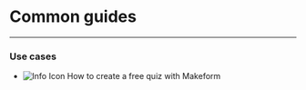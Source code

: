 
# Common guides

---

### Use cases

<div className="w-full">
  <ul>
    <li className="underline decoration-slate-300">
        <img src="https://www.notion.so/icons/info-alternate_pink.svg?mode=light" 
            alt="Info Icon" 
            className="inline-block w-5 h-5 mr-2" /> 
        <Link href="./common-guides/how-to-create-a-free-quiz" className="text-gray-500">
            How to create a free quiz with Makeform
        </Link>
     </li>
  </ul>
</div>
